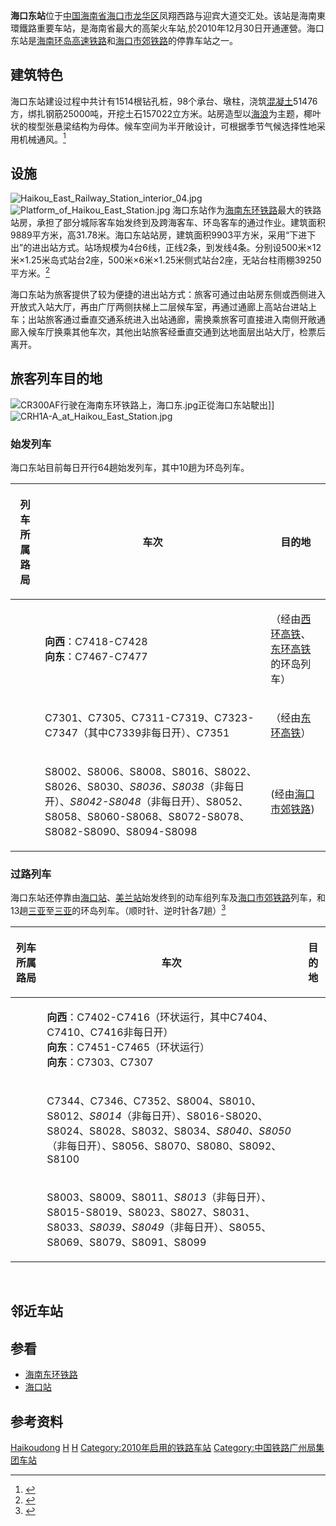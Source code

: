 {{Infobox China railway station
| 车站名称 = 海口东站
| 图片 = Haikou East Railway Station 004.jpg
| 图片介紹 = 
| 车站拼音 = Hǎikǒudōng Zhàn
| 英文名称 = Haikoudong Railway Station<ref>{{Cite web |url=http://news.sina.com.cn/o/2012-09-18/080725196193.shtml |title=铁道部:火车站名含"东西南北"统一改用拼音 |accessdate=2018-06-16 |archive-date=2017-07-30 |archive-url=https://web.archive.org/web/20170730073100/http://news.sina.com.cn/o/2012-09-18/080725196193.shtml |dead-url=no }}</ref><ref>{{cite journal|author=铁道部运输局|journal=铁路客货运输专刊|year=2012|issue=4|title=关于明确铁路车站站名英文译法的通知 运营运调电[2012]1911号|pages=6}}</ref>
| 电报码 = HMQ
| 拼音码 = HKD
| 始建年份 = 
| 开通运营 = 2010年12月30日
| 车站类型 = 客运站
| 车站位置 = {{CHN}}[[海南省|海南省]][[海口市|海口市]][[龙华区_(海口市)|龙华区]]
| 坐标 = {{coord|19|59|7.03|N|110|20|16.47|E|display=inline,title}}
| 归属 = [[广州局集团|广州局集团]][[海南铁路有限公司|海南铁路有限公司]]海口车务段
| 线路 = [[海南东环铁路|海南东环铁路]]
| 车站等级 = 一等站
| 月台数目 = 6
| 股道数目 = 6
| 網站 = 
| name = 
| address = 
}}
'''海口东站'''位于[[中国|中国]][[海南省|海南省]][[海口市|海口市]][[龙华区_(海口市)|龙华区]]凤翔西路与迎宾大道交汇处。该站是海南東環鐵路重要车站，是海南省最大的高架火车站,於2010年12月30日开通運營。海口东站是[[海南环岛高速铁路|海南环岛高速铁路]]和[[海口市郊铁路|海口市郊铁路]]的停靠车站之一。

==建筑特色==
海口东站建设过程中共计有1514根钻孔桩，98个承台、墩柱，浇筑[[混凝土|混凝土]]51476方，绑扎钢筋25000吨，开挖土石157022立方米。站房造型以[[海浪|海浪]]为主题，椰叶状的梭型张悬梁结构为母体。候车空间为半开敞设计，可根据季节气候选择性地采用机械通风。<ref>{{Cite web |url=http://www.ccdi.com.cn/m/project/detail?p_id=55f7c3ab9990bc691b8b4567 |title=存档副本 |accessdate=2016-03-24 |archive-date=2016-04-06 |archive-url=https://web.archive.org/web/20160406005112/http://www.ccdi.com.cn/m/project/detail?p_id=55f7c3ab9990bc691b8b4567 |dead-url=no }}</ref>

==设施==
[[File:Haikou_East_Railway_Station_interior_04.jpg|thumb]]
[[File:Platform_of_Haikou_East_Station.jpg|thumb]]
海口东站作为[[海南东环铁路|海南东环铁路]]最大的铁路站房，承担了部分城际客车始发终到及跨海客车、环岛客车的通过作业。建筑面积9889平方米，高31.78米。海口东站站房，建筑面积9903平方米，采用“下进下出”的进出站方式。站场规模为4台6线，正线2条，到发线4条。分别设500米×12米×1.25米岛式站台2座，500米×6米×1.25米侧式站台2座，无站台柱雨棚39250平方米。<ref>{{cite news|url=http://www.haihainan.com/city/html/201102/1200.html|title=海口东站|publisher=海南旅游数字博物馆|date=2011-02-17|accessdate=2016-03-24|archive-date=2013-08-31|archive-url=https://web.archive.org/web/20130831200206/http://www.haihainan.com/city/html/201102/1200.html|dead-url=no}}</ref>

海口东站为旅客提供了较为便捷的进出站方式：旅客可通过由站房东侧或西侧进入开放式入站大厅，再由广厅两侧扶梯上二层候车室，再通过通廊上高站台进站上车；出站旅客通过垂直交通系统进入出站通廊，需换乘旅客可直接进入南侧开敞通廊入候车厅换乘其他车次，其他出站旅客经垂直交通到达地面层出站大厅，检票后离开。
{{gallery
|File:Haikou East Station Entrance Title.jpg |站名大字
|File:Haikou East Railway Station 005.jpg|进站口
|File:Haikou East Railway Station interior 01.jpg|候车室
|File:Haikou East Railway Station 003.jpg|站台的支撑柱
}}

==旅客列车目的地==
[[File:CR300AF行驶在海南东环铁路上，海口东.jpg|thumb]]正從海口东站駛出]]
[[File:CRH1A-A_at_Haikou_East_Station.jpg|thumb]]
===始发列车===
海口东站目前每日开行64趟始发列车，其中10趟为环岛列车。
{| class="wikitable sortable" style="font-size: 90%"
!列车所属路局
!车次
!目的地
|-
|rowspan=3|<center>{{sort|Guangzhou|[[广州局集团|广州局集团]]}}
|'''向西'''：C7418-C7428<br/>'''向东'''：C7467-C7477
|{{站|海口东}}（经由[[海南西环高速铁路|西环高铁]]、[[海南东环高速铁路|东环高铁]]的环岛列车）
|-
|C7301、C7305、C7311-C7319、C7323-C7347（其中C7339非每日开）、C7351
|{{站|三亚}}（经由[[海南东环高速铁路|东环高铁]]）
|-
|S8002、S8006、S8008、S8016、S8022、S8026、S8030、''S8036、S8038''（非每日开）、''S8042-S8048''（非每日开）、S8052、S8058、S8060-S8068、S8072-S8078、S8082-S8090、S8094-S8098
|{{站|海口}} (经由[[海口市郊列车|海口市郊铁路]])
|}

===过路列车===
海口东站还停靠由[[海口站|海口站]]、[[美兰站|美兰站]]始发终到的动车组列车及[[海口市郊列车|海口市郊铁路]]列车，和13趟[[三亚站|三亚]]至[[三亚站|三亚]]的环岛列车。（顺时针、逆时针各7趟）<ref>{{cite news|url=http://news.cri.cn/20151230/bb9ede15-5ea3-7923-b913-d97dd4a05895.html|title=全球首条环岛高铁贯通 车票显示三亚到三亚(图)|publisher=CRI|date=2015-12-30|accessdate=2016-03-24|archive-date=2016-04-08|archive-url=https://web.archive.org/web/20160408232910/http://news.cri.cn/20151230/bb9ede15-5ea3-7923-b913-d97dd4a05895.html|dead-url=no}}</ref>
{| class="wikitable sortable" style="font-size: 90%"
!列车所属路局
!车次
!目的地
|-
|rowspan=3|<center>{{sort|Guangzhou|[[广州局集团|广州局集团]]}}
|'''向西'''：C7402-C7416（环状运行，其中C7404、C7410、C7416非每日开）<br>'''向东'''：C7451-C7465（环状运行）<br>'''向东'''：C7303、C7307
|{{站|三亚}}
|-
|C7344、C7346、C7352、S8004、S8010、S8012、''S8014''（非每日开）、S8016-S8020、S8024、S8028、S8032、S8034、''S8040、S8050''（非每日开）、S8056、S8070、S8080、S8092、S8100
|{{站|海口}}
|-
|S8003、S8009、S8011、''S8013''（非每日开）、S8015-S8019、S8023、S8027、S8031、S8033、''S8039、S8049''（非每日开）、S8055、S8069、S8079、S8091、S8099
|{{站|美兰}}
|}<br />

==邻近车站==
{{start rail box|[[中国铁路|中国铁路]]}}
{{s-inop|[[城西站_(海南)|城西]] |内环方向}}
{{s-line|[[海南环岛高速铁路|海南环岛高速铁路]]}}
{{s-inop|[[美兰站|美兰]]|外环方向}}
{{s-end}}

==参看==
*[[海南东环铁路|海南东环铁路]]
*[[海口站|海口站]]

==参考资料==
{{reflist}}
{{commonscat|Haikou East Railway Station}}


{{海口市郊铁路}}
{{海南环岛高速铁路}}

[[Category:海口市铁路车站|Haikoudong]]
[[Category:海口交通|H]]
[[Category:琼山区|H]]
[[Category:2010年启用的铁路车站|Category:2010年启用的铁路车站]]
[[Category:中国铁路广州局集团车站|Category:中国铁路广州局集团车站]]